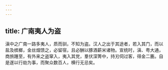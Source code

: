 ```yaml
---
---
---
```

title: 广南夷人为盗
---



滇中之广南一路多夷人，质而驯，不知为盗。汉人之出于其途者，若入其门，而以盐及槟榔，金丝烟馈之，必留宿，且必酬以豚酒薪米诸物。宣统时，滇、粤大通，商旅踵至，有外来之盗窜入，夷入其党，羣伏深箐中，持刃伺过客，得金二簏。自是遂以行劫为事，而聚众数百人，横行无忌矣。